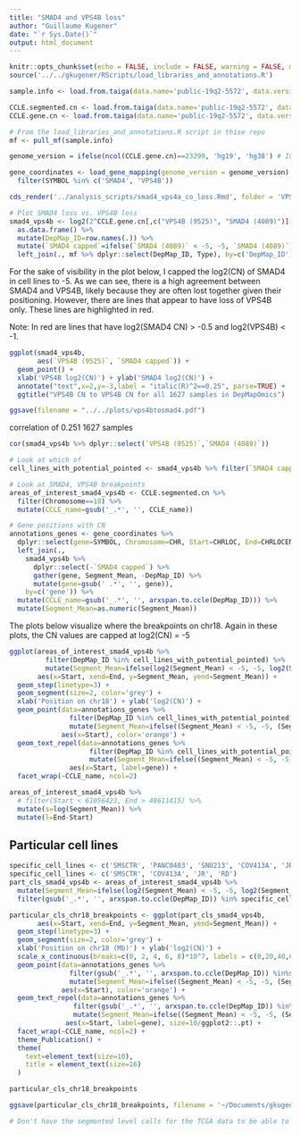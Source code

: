 ```yaml
---
title: "SMAD4 and VPS4B loss"
author: "Guillaume Kugener"
date: "`r Sys.Date()`"
output: html_document
---
```


```r
knitr::opts_chunk$set(echo = FALSE, include = FALSE, warning = FALSE, message = FALSE)
source('../../gkugener/RScripts/load_libraries_and_annotations.R')
```

```r
sample.info <- load.from.taiga(data.name='public-19q2-5572', data.version=10, data.file='sample_info')

CCLE.segmented.cn <- load.from.taiga(data.name='public-19q2-5572', data.version=10, data.file='CCLE_segmented_cn')
CCLE.gene.cn <- load.from.taiga(data.name='public-19q2-5572', data.version=10, data.file='CCLE_gene_cn')
```

```r
# From the load_libraries_and_annotations.R script in thise repo
mf <- pull_mf(sample.info)

genome_version = ifelse(ncol(CCLE.gene.cn)==23299, 'hg19', 'hg38') # In future release, we will be using hg38 coordinates. We can tell based on the number of genes in the gene level CN matrix

gene_coordinates <- load_gene_mapping(genome_version = genome_version) %>%
  filter(SYMBOL %in% c('SMAD4', 'VPS4B'))
```

```r
cds_render('../analysis_scripts/smad4_vps4a_co_loss.Rmd', folder = 'VPS4A', path_to_html = '../html_reports/smad4_vps4a_co_loss.html')
```

```r
# Plot SMAD4 loss vs. VPS4B loss
smad4_vps4b <- log2(2^CCLE.gene.cn[,c("VPS4B (9525)", "SMAD4 (4089)")]-1) %>%
  as.data.frame() %>%
  mutate(DepMap_ID=row.names(.)) %>% 
  mutate(`SMAD4 capped`=ifelse(`SMAD4 (4089)` < -5, -5, `SMAD4 (4089)`)) %>%
  left_join(., mf %>% dplyr::select(DepMap_ID, Type), by=c('DepMap_ID'))
```

For the sake of visibility in the plot below, I capped the log2(CN) of SMAD4 in cell lines to -5. As we can see, there is a high agreement between SMAD4 and VPS4B, likely because they are often lost together given their positioning. However, there are lines that appear to have loss of VPS4B only. These lines are highlighted in red.

Note: In red are lines that have log2(SMAD4 CN) > -0.5 and log2(VPS4B) < -1.

```r
ggplot(smad4_vps4b, 
       aes(`VPS4B (9525)`, `SMAD4 capped`)) +
  geom_point() +
  xlab('VPS4B log2(CN)') + ylab('SMAD4 log2(CN)') +
  annotate("text",x=2,y=-3,label = "italic(R)^2==0.25", parse=TRUE) +
  ggtitle("VPS4B CN to VPS4B CN for all 1627 samples in DepMapOmics")

ggsave(filename = "../../plots/vps4btosmad4.pdf")
```

correlation of 0.251
1627 samples 

```r
cor(smad4_vps4b %>% dplyr::select(`VPS4B (9525)`,`SMAD4 (4089)`))
```

```r
# Look at which of 
cell_lines_with_potential_pointed <- smad4_vps4b %>% filter(`SMAD4 capped` > -0.5, `VPS4B (9525)` < -1) %$% DepMap_ID

# Look at SMAD4, VPS4B breakpoints
areas_of_interest_smad4_vps4b <- CCLE.segmented.cn %>% 
  filter(Chromosome==18) %>%
  mutate(CCLE_name=gsub('_.*', '', CCLE_name))

# Gene positions with CN
annotations_genes <- gene_coordinates %>%
  dplyr::select(gene=SYMBOL, Chromosome=CHR, Start=CHRLOC, End=CHRLOCEND) %>%
  left_join(., 
    smad4_vps4b %>% 
      dplyr::select(-`SMAD4 capped`) %>% 
      gather(gene, Segment_Mean, -DepMap_ID) %>%
      mutate(gene=gsub(' .*', '', gene)),
    by=c('gene')) %>%
  mutate(CCLE_name=gsub('_.*', '', arxspan.to.ccle(DepMap_ID))) %>%
  mutate(Segment_Mean=as.numeric(Segment_Mean))
```

The plots below visualize where the breakpoints on chr18. Again in these plots, the CN values are capped at log2(CN) = -5

```r
ggplot(areas_of_interest_smad4_vps4b %>% 
         filter(DepMap_ID %in% cell_lines_with_potential_pointed) %>% 
         mutate(Segment_Mean=ifelse(log2(Segment_Mean) < -5, -5, log2(Segment_Mean))), 
       aes(x=Start, xend=End, y=Segment_Mean, yend=Segment_Mean)) +
  geom_step(linetype=3) + 
  geom_segment(size=2, color='grey') +
  xlab('Position on chr18') + ylab('log2(CN)') +
  geom_point(data=annotations_genes %>% 
               filter(DepMap_ID %in% cell_lines_with_potential_pointed) %>% 
               mutate(Segment_Mean=ifelse((Segment_Mean) < -5, -5, (Segment_Mean))), 
             aes(x=Start), color='orange') +
  geom_text_repel(data=annotations_genes %>% 
                    filter(DepMap_ID %in% cell_lines_with_potential_pointed) %>% 
                    mutate(Segment_Mean=ifelse((Segment_Mean) < -5, -5, (Segment_Mean))), 
               aes(x=Start, label=gene)) +
  facet_wrap(~CCLE_name, ncol=2)
```

```r
areas_of_interest_smad4_vps4b %>%
  # filter(Start < 61056423, End > 48611415) %>%
  mutate(s=log(Segment_Mean)) %>%
  mutate(l=End-Start)
```

## Particular cell lines

```r
specific_cell_lines <- c('SMSCTR', 'PANC0403', 'SNU213', 'COV413A', 'JR', 'RD')
specific_cell_lines <- c('SMSCTR', 'COV413A', 'JR', 'RD')
part_cls_smad4_vps4b <- areas_of_interest_smad4_vps4b %>% 
  mutate(Segment_Mean=ifelse(log2(Segment_Mean) < -5, -5, log2(Segment_Mean))) %>%
  filter(gsub('_.*', '', arxspan.to.ccle(DepMap_ID)) %in% specific_cell_lines)
```

```r
particular_cls_chr18_breakpoints <- ggplot(part_cls_smad4_vps4b, 
       aes(x=Start, xend=End, y=Segment_Mean, yend=Segment_Mean)) +
  geom_step(linetype=3) + 
  geom_segment(size=2, color='grey') +
  xlab('Position on chr18 (Mb)') + ylab('log2(CN)') +
  scale_x_continuous(breaks=c(0, 2, 4, 6, 8)*10^7, labels = c(0,20,40,60,80)) +
  geom_point(data=annotations_genes %>% 
               filter(gsub('_.*', '', arxspan.to.ccle(DepMap_ID)) %in%specific_cell_lines) %>%
               mutate(Segment_Mean=ifelse((Segment_Mean) < -5, -5, (Segment_Mean))), 
             aes(x=Start), color='orange') +
  geom_text_repel(data=annotations_genes %>% 
                filter(gsub('_.*', '', arxspan.to.ccle(DepMap_ID)) %in% specific_cell_lines) %>%
                mutate(Segment_Mean=ifelse((Segment_Mean) < -5, -5, (Segment_Mean))),
              aes(x=Start, label=gene), size=10/ggplot2::.pt) +
  facet_wrap(~CCLE_name, ncol=2) +
  theme_Publication() +
  theme(
    text=element_text(size=10),
    title = element_text(size=16)
  )

particular_cls_chr18_breakpoints

ggsave(particular_cls_chr18_breakpoints, filename = '~/Documents/gkugener/VPS4A/plots/particular_cls_chr18_breakpoints.pdf', width=16, height=16, units='cm')
```

<!-- ## In TCGA -->

```r
# Don't have the segmented level calls for the TCGA data to be able to do this.
```






